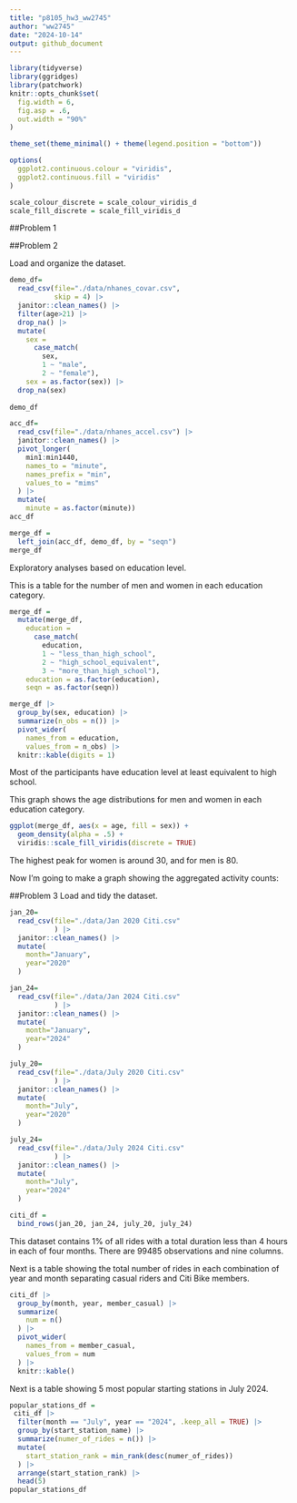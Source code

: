 ```yaml
---
title: "p8105_hw3_ww2745"
author: "ww2745"
date: "2024-10-14"
output: github_document
---
```


```r
library(tidyverse)
library(ggridges)
library(patchwork)
knitr::opts_chunk$set(
  fig.width = 6,
  fig.asp = .6,
  out.width = "90%"
)

theme_set(theme_minimal() + theme(legend.position = "bottom"))

options(
  ggplot2.continuous.colour = "viridis",
  ggplot2.continuous.fill = "viridis"
)

scale_colour_discrete = scale_colour_viridis_d
scale_fill_discrete = scale_fill_viridis_d
```
##Problem 1


##Problem 2

Load and organize the dataset.
```r
demo_df=
  read_csv(file="./data/nhanes_covar.csv",
           skip = 4) |> 
  janitor::clean_names() |> 
  filter(age>21) |> 
  drop_na() |> 
  mutate(
    sex = 
      case_match(
        sex, 
        1 ~ "male", 
        2 ~ "female"),
    sex = as.factor(sex)) |> 
  drop_na(sex)
    
demo_df

acc_df=
  read_csv(file="./data/nhanes_accel.csv") |> 
  janitor::clean_names() |> 
  pivot_longer(
    min1:min1440,
    names_to = "minute",
    names_prefix = "min",
    values_to = "mims"
  ) |> 
  mutate(
    minute = as.factor(minute))
acc_df

merge_df = 
  left_join(acc_df, demo_df, by = "seqn")
merge_df
```

Exploratory analyses based on education level.

This is a table for the number of men and women in each education category.
```r
merge_df =
  mutate(merge_df,
    education = 
      case_match(
        education, 
        1 ~ "less_than_high_school", 
        2 ~ "high_school_equivalent",
        3 ~ "more_than_high_school"),
    education = as.factor(education),
    seqn = as.factor(seqn)) 

merge_df |> 
  group_by(sex, education) |>
  summarize(n_obs = n()) |> 
  pivot_wider(
    names_from = education,
    values_from = n_obs) |> 
  knitr::kable(digits = 1)
```
Most of the participants have education level at least equivalent to high school.

This graph shows the age distributions for men and women in each education category.
```r
ggplot(merge_df, aes(x = age, fill = sex)) + 
  geom_density(alpha = .5) + 
  viridis::scale_fill_viridis(discrete = TRUE)
```
The highest peak for women is around 30, and for men is 80.

Now I'm going to make a graph showing the aggregated activity counts:



##Problem 3
Load and tidy the dataset.
```r
jan_20=
  read_csv(file="./data/Jan 2020 Citi.csv"
           ) |> 
  janitor::clean_names() |> 
  mutate(
    month="January",
    year="2020"
  )

jan_24=
  read_csv(file="./data/Jan 2024 Citi.csv"
           ) |> 
  janitor::clean_names() |> 
  mutate(
    month="January",
    year="2024"
  )

july_20=
  read_csv(file="./data/July 2020 Citi.csv"
           ) |> 
  janitor::clean_names() |> 
  mutate(
    month="July",
    year="2020"
  )

july_24=
  read_csv(file="./data/July 2024 Citi.csv"
           ) |> 
  janitor::clean_names() |> 
  mutate(
    month="July",
    year="2024"
  )

citi_df = 
  bind_rows(jan_20, jan_24, july_20, july_24)
```
This dataset contains 1% of all rides with a total duration less than 4 hours in each of four months. There are 99485 observations and nine columns.

Next is a table showing the total number of rides in each combination of year and month separating casual riders and Citi Bike members. 
```r
citi_df |> 
  group_by(month, year, member_casual) |> 
  summarize(
    num = n()
  ) |> 
  pivot_wider(
    names_from = member_casual,
    values_from = num
  ) |> 
  knitr::kable()
```

Next is a table showing 5 most popular starting stations in July 2024. 

```r
popular_stations_df = 
 citi_df |> 
  filter(month == "July", year == "2024", .keep_all = TRUE) |> 
  group_by(start_station_name) |> 
  summarize(numer_of_rides = n()) |> 
  mutate(
    start_station_rank = min_rank(desc(numer_of_rides))
  ) |> 
  arrange(start_station_rank) |> 
  head(5)
popular_stations_df

```

